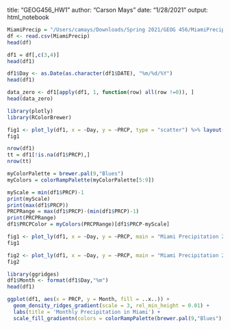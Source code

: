 
title: "GEOG456_HW1"
author: "Carson Mays"
date: "1/28/2021"
output: html_notebook

```r
MiamiPrecip = "/Users/camays/Downloads/Spring 2021/GEOG 456/MiamiPrecip.csv"
df <- read.csv(MiamiPrecip)
head(df)
```
```r
df1 = df[,c(3,4)]
head(df1)
```
```r
df1$Day <- as.Date(as.character(df1$DATE), "%m/%d/%Y")
head(df1)
```
```r
data_zero <- df1[apply(df1, 1, function(row) all(row !=0)), ]
head(data_zero)
```

```r
library(plotly)
library(RColorBrewer)

fig1 <- plot_ly(df1, x = ~Day, y = ~PRCP, type = "scatter") %>% layout(title="Miami Precipitation 2020")
fig1
```
```r
nrow(df1)
tt = df1[!is.na(df1$PRCP),]
nrow(tt)
```
```r
myColorPalette = brewer.pal(9,"Blues")
myColors = colorRampPalette(myColorPalette[5:9])
```

```r
myScale = min(df1$PRCP)-1
print(myScale)
print(max(df1$PRCP))
PRCPRange = max(df1$PRCP)-(min(df1$PRCP)-1)
print(PRCPRange) 
df1$PRCPColor = myColors(PRCPRange)[df1$PRCP-myScale]
```

```r
fig1 <- plot_ly(df1, x = ~Day, y = ~PRCP, main = "Miami Precipitation 2020",type = "scatter", marker = list(color=df1$PRCPColor))  %>% layout(title="Miami Precipitation 2020")
fig1
```
```r
fig2 <- plot_ly(df1, x = ~Day, y = ~PRCP, main = "Miami Precipitation 2020",type = "bar", marker = list(color=df1$PRCPColor))  %>% layout(title="Miami Precipitation 2020")
fig2
```
```r
library(ggridges)
df1$Month <- format(df1$Day,"%m")
head(df1)
```

```r
ggplot(df1, aes(x = PRCP, y = Month, fill = ..x..)) +
  geom_density_ridges_gradient(scale = 3, rel_min_height = 0.01) +
  labs(title = 'Monthly Precipitation in Miami') +
  scale_fill_gradientn(colors = colorRampPalette(brewer.pal(9,"Blues")[5:9])(PRCPRange))
```